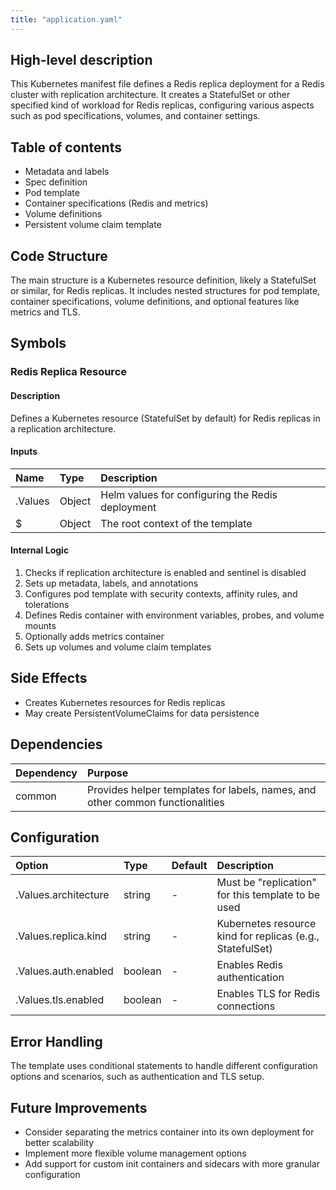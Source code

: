 ```yaml
---
title: "application.yaml"
---
```


## High-level description
This Kubernetes manifest file defines a Redis replica deployment for a Redis cluster with replication architecture. It creates a StatefulSet or other specified kind of workload for Redis replicas, configuring various aspects such as pod specifications, volumes, and container settings.

## Table of contents
- Metadata and labels
- Spec definition
- Pod template
- Container specifications (Redis and metrics)
- Volume definitions
- Persistent volume claim template

## Code Structure
The main structure is a Kubernetes resource definition, likely a StatefulSet or similar, for Redis replicas. It includes nested structures for pod template, container specifications, volume definitions, and optional features like metrics and TLS.

## Symbols
### Redis Replica Resource
#### Description
Defines a Kubernetes resource (StatefulSet by default) for Redis replicas in a replication architecture.

#### Inputs
| Name | Type | Description |
|:-----|:-----|:------------|
| .Values | Object | Helm values for configuring the Redis deployment |
| $ | Object | The root context of the template |

#### Internal Logic
1. Checks if replication architecture is enabled and sentinel is disabled
2. Sets up metadata, labels, and annotations
3. Configures pod template with security contexts, affinity rules, and tolerations
4. Defines Redis container with environment variables, probes, and volume mounts
5. Optionally adds metrics container
6. Sets up volumes and volume claim templates

## Side Effects
- Creates Kubernetes resources for Redis replicas
- May create PersistentVolumeClaims for data persistence

## Dependencies
| Dependency | Purpose |
|:-----------|:--------|
| common | Provides helper templates for labels, names, and other common functionalities |

## Configuration
| Option | Type | Default | Description |
|:-------|:-----|:--------|:------------|
| .Values.architecture | string | - | Must be "replication" for this template to be used |
| .Values.replica.kind | string | - | Kubernetes resource kind for replicas (e.g., StatefulSet) |
| .Values.auth.enabled | boolean | - | Enables Redis authentication |
| .Values.tls.enabled | boolean | - | Enables TLS for Redis connections |

## Error Handling
The template uses conditional statements to handle different configuration options and scenarios, such as authentication and TLS setup.

## Future Improvements
- Consider separating the metrics container into its own deployment for better scalability
- Implement more flexible volume management options
- Add support for custom init containers and sidecars with more granular configuration